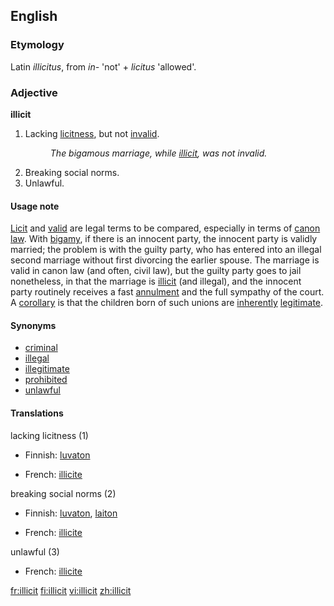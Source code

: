 ==English==

===Etymology===
Latin ''illicitus'', from ''in-'' 'not' + ''licitus'' 'allowed'.

===Adjective===
'''illicit'''
# {{law}} Lacking [[licitness]], but not [[invalid]].
#:''The bigamous marriage, while [[illicit]], was not invalid.''
# Breaking social norms.
# Unlawful.

====Usage note====
[[licit|Licit]] and [[valid]] are legal terms to be compared, especially in terms of [[canon law]]. With [[bigamy]], if there is an innocent party, the innocent party is validly married; the problem is with the guilty party, who has entered into an illegal second marriage without first divorcing the earlier spouse. The marriage is valid in canon law (and often, civil law), but the guilty party goes to jail nonetheless, in that the marriage is [[illicit]] (and illegal), and the innocent party routinely receives a fast [[annulment]] and the full sympathy of the court. A [[corollary]] is that the children born of such unions are [[inherently]] [[legitimate]].

====Synonyms====
*[[criminal]]
*[[illegal]]
*[[illegitimate]]
*[[prohibited]]
*[[unlawful]]

====Translations====
;lacking licitness (1)
{{top}}
*Finnish: [[luvaton]]
{{mid}}
*French: [[illicite]]
{{bottom}}

;breaking social norms (2)
{{top}}
*Finnish: [[luvaton]], [[laiton]]
{{mid}}
*French: [[illicite]]
{{bottom}}

;unlawful (3)
{{top}}
{{mid}}
*French: [[illicite]]
{{bottom}}


[[fr:illicit]]
[[fi:illicit]]
[[vi:illicit]]
[[zh:illicit]]